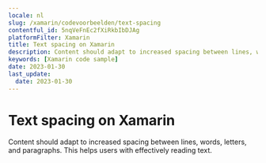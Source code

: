 ```yaml
---
locale: nl
slug: /xamarin/codevoorbeelden/text-spacing
contentful_id: 5nqVeFnEc2fXiRkbIbDJAg
platformFilter: Xamarin
title: Text spacing on Xamarin
description: Content should adapt to increased spacing between lines, words, letters, and paragraphs.
keywords: [Xamarin code sample]
date: 2023-01-30
last_update:
  date: 2023-01-30
---
```


# Text spacing on Xamarin

Content should adapt to increased spacing between lines, words, letters, and paragraphs. This helps users with effectively reading text.

<CodeSample id="text-spacing" locale="nl" platform="xamarin"/>
